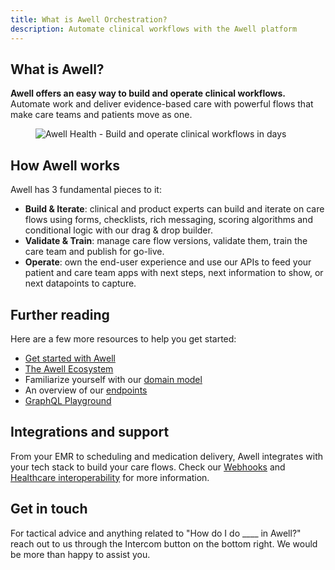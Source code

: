 ```yaml
---
title: What is Awell Orchestration?
description: Automate clinical workflows with the Awell platform
---
```


## What is Awell?

**Awell offers an easy way to build and operate clinical workflows.** Automate work and deliver evidence-based care with powerful flows that make care teams and patients move as one.

<figure className="w-full flex flex-col justify-center text-center">
  <img
    src="https://res.cloudinary.com/da7x4rzl4/image/upload/v1651756063/Developer%20portal/img-linkedin-accountbackground.png"
    alt="Awell Health - Build and operate clinical workflows in days"
    className="w-full mx-auto"
  />
</figure>

## How Awell works

Awell has 3 fundamental pieces to it:

- **Build & Iterate**: clinical and product experts can build and iterate on care flows using forms, checklists, rich messaging, scoring algorithms and conditional logic with our drag & drop builder.
- **Validate & Train**: manage care flow versions, validate them, train the care team and publish for go-live.
- **Operate**: own the end-user experience and use our APIs to feed your patient and care team apps with next steps, next information to show, or next datapoints to capture.

## Further reading

Here are a few more resources to help you get started:

- [Get started with Awell](/awell-orchestration/docs/tutorials/get-started-with-awell)
- [The Awell Ecosystem](/awell-orchestration/docs/getting-started/awell-ecosystem)
- Familiarize yourself with our [domain model](/awell-orchestration/docs/getting-started/domain-model)
- An overview of our [endpoints](/awell-orchestration/api-reference/overview/endpoints)
- [GraphQL Playground](/awell-orchestration/api-reference/overview/playground)

## Integrations and support

From your EMR to scheduling and medication delivery, Awell integrates with your tech stack to build your care flows. Check our [Webhooks](/awell-orchestration/docs/webhooks/introduction) and [Healthcare interoperability](/awell-orchestration/docs/integrations/healthcare-interoperability) for more information.

## Get in touch

For tactical advice and anything related to "How do I do \_\_\_\_ in Awell?" reach out to us through the Intercom button on the bottom right. We would be more than happy to assist you.
